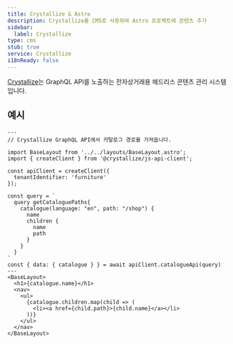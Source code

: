 ```yaml
---
title: Crystallize & Astro
description: Crystallize를 CMS로 사용하여 Astro 프로젝트에 콘텐츠 추가
sidebar:
  label: Crystallize
type: cms
stub: true
service: Crystallize
i18nReady: false
---
```


[Crystallize](https://crystallize.com/)는 GraphQL API를 노출하는 전자상거래용 헤드리스 콘텐츠 관리 시스템입니다.

## 예시

```astro title="src/pages/index.astro"
---
// Crystallize GraphQL API에서 카탈로그 경로를 가져옵니다.

import BaseLayout from '../../layouts/BaseLayout.astro';
import { createClient } from '@crystallize/js-api-client';

const apiClient = createClient({
  tenantIdentifier: 'furniture'
});

const query = `
  query getCataloguePaths{
    catalogue(language: "en", path: "/shop") {
      name
      children {
        name
        path
      }
    }
  }
`
const { data: { catalogue } } = await apiClient.catalogueApi(query)
---
<BaseLayout>
  <h1>{catalogue.name}</h1>
  <nav>
    <ul>
      {catalogue.children.map(child => (
        <li><a href={child.path}>{child.name}</a></li>
      ))}
    </ul>
  </nav>
</BaseLayout>
```
